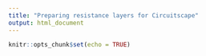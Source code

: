 ```yaml
---
title: "Preparing resistance layers for Circuitscape"
output: html_document
---
```


```r
knitr::opts_chunk$set(echo = TRUE)
```


```r



```

